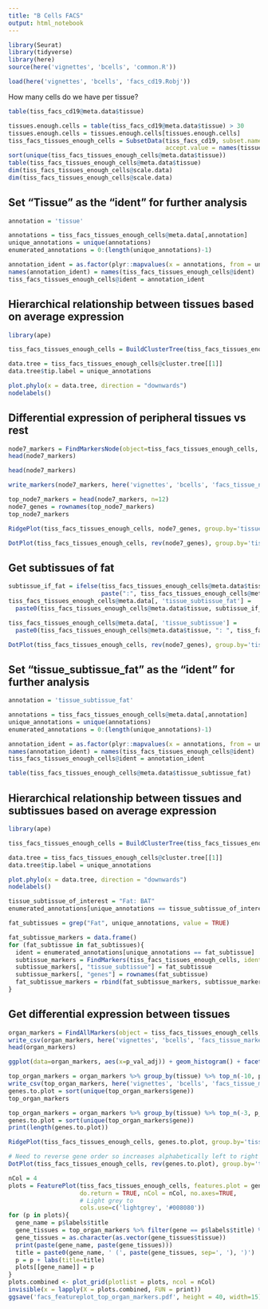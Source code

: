 ```yaml
---
title: "B Cells FACS"
output: html_notebook
---
```

```r
library(Seurat)
library(tidyverse)
library(here)
source(here('vignettes', 'bcells', 'common.R'))

load(here('vignettes', 'bcells', 'facs_cd19.Robj'))
```


How many cells do we have per tissue?

```r
table(tiss_facs_cd19@meta.data$tissue)
```

```r
tissues.enough.cells = table(tiss_facs_cd19@meta.data$tissue) > 30
tissues.enough.cells = tissues.enough.cells[tissues.enough.cells]
tiss_facs_tissues_enough_cells = SubsetData(tiss_facs_cd19, subset.name='tissue', 
                                            accept.value = names(tissues.enough.cells))
sort(unique(tiss_facs_tissues_enough_cells@meta.data$tissue))
table(tiss_facs_tissues_enough_cells@meta.data$tissue)
dim(tiss_facs_tissues_enough_cells@scale.data)
dim(tiss_facs_tissues_enough_cells@scale.data)
```

## Set "Tissue" as the "ident" for further analysis

```r
annotation = 'tissue'

annotations = tiss_facs_tissues_enough_cells@meta.data[,annotation]
unique_annotations = unique(annotations)
enumerated_annotations = 0:(length(unique_annotations)-1)

annotation_ident = as.factor(plyr::mapvalues(x = annotations, from = unique_annotations, to = enumerated_annotations))
names(annotation_ident) = names(tiss_facs_tissues_enough_cells@ident)
tiss_facs_tissues_enough_cells@ident = annotation_ident
```


## Hierarchical relationship between tissues based on average expression
```r
library(ape)

tiss_facs_tissues_enough_cells = BuildClusterTree(tiss_facs_tissues_enough_cells, do.plot = FALSE)

data.tree = tiss_facs_tissues_enough_cells@cluster.tree[[1]]
data.tree$tip.label = unique_annotations

plot.phylo(x = data.tree, direction = "downwards")
nodelabels()
```

## Differential expression of peripheral tissues vs rest

```r
node7_markers = FindMarkersNode(object=tiss_facs_tissues_enough_cells, node=7)
head(node7_markers)
```

```r
head(node7_markers)
```
```r
write_markers(node7_markers, here('vignettes', 'bcells', 'facs_tissue_node7_markers.csv'))
```


```r
top_node7_markers = head(node7_markers, n=12)
node7_genes = rownames(top_node7_markers)
top_node7_markers
```

```r
RidgePlot(tiss_facs_tissues_enough_cells, node7_genes, group.by='tissue')
```

```r
DotPlot(tiss_facs_tissues_enough_cells, rev(node7_genes), group.by='tissue')
```
## Get subtissues of fat


```r
subtissue_if_fat = ifelse(tiss_facs_tissues_enough_cells@meta.data$tissue == "Fat",
                          paste(":", tiss_facs_tissues_enough_cells@meta.data$subtissue), "")
tiss_facs_tissues_enough_cells@meta.data[, 'tissue_subtissue_fat'] = 
  paste0(tiss_facs_tissues_enough_cells@meta.data$tissue, subtissue_if_fat)

tiss_facs_tissues_enough_cells@meta.data[, 'tissue_subtissue'] = 
  paste0(tiss_facs_tissues_enough_cells@meta.data$tissue, ": ", tiss_facs_tissues_enough_cells@meta.data$subtissue)
```


```r
DotPlot(tiss_facs_tissues_enough_cells, rev(node7_genes), group.by='tissue_subtissue_fat')
```





## Set "tissue_subtissue_fat" as the "ident" for further analysis

```r
annotation = 'tissue_subtissue_fat'

annotations = tiss_facs_tissues_enough_cells@meta.data[,annotation]
unique_annotations = unique(annotations)
enumerated_annotations = 0:(length(unique_annotations)-1)

annotation_ident = as.factor(plyr::mapvalues(x = annotations, from = unique_annotations, to = enumerated_annotations))
names(annotation_ident) = names(tiss_facs_tissues_enough_cells@ident)
tiss_facs_tissues_enough_cells@ident = annotation_ident
```


```r
table(tiss_facs_tissues_enough_cells@meta.data$tissue_subtissue_fat)
```

## Hierarchical relationship between tissues and subtissues based on average expression
```r
library(ape)

tiss_facs_tissues_enough_cells = BuildClusterTree(tiss_facs_tissues_enough_cells, do.plot = FALSE)

data.tree = tiss_facs_tissues_enough_cells@cluster.tree[[1]]
data.tree$tip.label = unique_annotations

plot.phylo(x = data.tree, direction = "downwards")
nodelabels()
```


```r
tissue_subtissue_of_interest = "Fat: BAT"
enumerated_annotations[unique_annotations == tissue_subtissue_of_interest]
```


```r
fat_subtissues = grep("Fat", unique_annotations, value = TRUE)

fat_subtissue_markers = data.frame()
for (fat_subtissue in fat_subtissues){
  ident = enumerated_annotations[unique_annotations == fat_subtissue]
  subtissue_markers = FindMarkers(tiss_facs_tissues_enough_cells, ident.1 = ident)
  subtissue_markers[, "tissue_subtissue"] = fat_subtissue
  subtissue_markers[, "genes"] = rownames(fat_subtissue)
  fat_subtissue_markers = rbind(fat_subtissue_markers, subtissue_markers)
}
```



## Get differential expression between tissues
```r
organ_markers = FindAllMarkers(object = tiss_facs_tissues_enough_cells, only.pos = TRUE, min.pct = 0.25, thresh.use = 0.2)
write_csv(organ_markers, here('vignettes', 'bcells', 'facs_tissue_markers.csv'))
head(organ_markers)
```


```r
ggplot(data=organ_markers, aes(x=p_val_adj)) + geom_histogram() + facet_grid(~tissue)
```



```r
top_organ_markers = organ_markers %>% group_by(tissue) %>% top_n(-10, p_val_adj)
write_csv(top_organ_markers, here('vignettes', 'bcells', 'facs_tissue_markers_top10_per_tissue.csv'))
genes.to.plot = sort(unique(top_organ_markers$gene))
top_organ_markers
```



```r
top_organ_markers = organ_markers %>% group_by(tissue) %>% top_n(-3, p_val_adj)
genes.to.plot = sort(unique(top_organ_markers$gene))
print(length(genes.to.plot))

RidgePlot(tiss_facs_tissues_enough_cells, genes.to.plot, group.by='tissue')
```
```r
# Need to reverse gene order so increases alphabetically left to right
DotPlot(tiss_facs_tissues_enough_cells, rev(genes.to.plot), group.by='tissue')
```


```r
nCol = 4
plots = FeaturePlot(tiss_facs_tissues_enough_cells, features.plot = genes.to.plot, 
                    do.return = TRUE, nCol = nCol, no.axes=TRUE, 
                    # Light grey to 
                    cols.use=c('lightgrey', '#008080'))
for (p in plots){
  gene_name = p$labels$title
  gene_tissues = top_organ_markers %>% filter(gene == p$labels$title) %>% select(tissue)
  gene_tissues = as.character(as.vector(gene_tissues$tissue))
  print(paste(gene_name, paste(gene_tissues)))
  title = paste0(gene_name, ' (', paste(gene_tissues, sep=', '), ')')
  p = p + labs(title=title)
  plots[[gene_name]] = p
}
plots.combined <- plot_grid(plotlist = plots, ncol = nCol)
invisible(x = lapply(X = plots.combined, FUN = print))
ggsave('facs_featureplot_top_organ_markers.pdf', height = 40, width=15)
```
